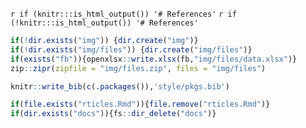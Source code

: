 
`r if (knitr:::is_html_output()) '# References'`
`r if (!knitr:::is_html_output()) '# References'`

```r

if(!dir.exists("img")) {dir.create("img")}
if(!dir.exists("img/files")) {dir.create("img/files")}
if(exists("fb")){openxlsx::write.xlsx(fb,"img/files/data.xlsx")}
zip::zipr(zipfile = "img/files.zip", files = "img/files")

knitr::write_bib(c(.packages()),'style/pkgs.bib')

```

```r

if(file.exists("rticles.Rmd")){file.remove("rticles.Rmd")}
if(dir.exists("docs")){fs::dir_delete("docs")}

```


